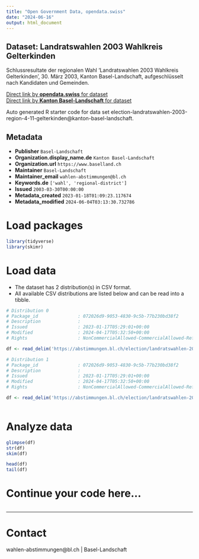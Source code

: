 ```yaml
---
title: "Open Government Data, opendata.swiss"
date: "2024-06-16"
output: html_document
---
```


## Dataset: Landratswahlen 2003 Wahlkreis Gelterkinden

Schlussresultate der regionalen Wahl 'Landratswahlen 2003 Wahlkreis Gelterkinden', 30. März 2003, Kanton Basel-Landschaft, aufgeschlüsselt nach Kandidaten und Gemeinden.

[Direct link by **opendata.swiss** for dataset](https://opendata.swiss/de/dataset/landratswahlen-2003-wahlkreis-gelterkinden)<br>
[Direct link by **Kanton Basel-Landschaft** for dataset](https://abstimmungen.bl.ch/election/landratswahlen-2003-region-4-11-gelterkinden/data)

Auto generated R starter code for data set election-landratswahlen-2003-region-4-11-gelterkinden@kanton-basel-landschaft.

## Metadata

- **Publisher** `Basel-Landschaft`
- **Organization.display_name.de** `Kanton Basel-Landschaft`
- **Organization.url** `https://www.baselland.ch`
- **Maintainer** `Basel-Landschaft`
- **Maintainer_email** `wahlen-abstimmungen@bl.ch`
- **Keywords.de** `['wahl', 'regional-district']`
- **Issued** `2003-03-30T00:00:00`
- **Metadata_created** `2023-01-18T01:09:23.117674`
- **Metadata_modified** `2024-06-04T03:13:30.732786`


# Load packages

```r

library(tidyverse)
library(skimr)

```

# Load data

-   The dataset has 2 distribution(s) in CSV format.
-   All available CSV distributions are listed below and can be read into a tibble.

```r

# Distribution 0
# Package_id               : 072026d9-9053-4830-9c5b-77b230bd38f2
# Description              : 
# Issued                   : 2023-01-17T05:29:01+00:00
# Modified                 : 2024-04-17T05:32:50+00:00
# Rights                   : NonCommercialAllowed-CommercialAllowed-ReferenceRequired

df <- read_delim('https://abstimmungen.bl.ch/election/landratswahlen-2003-region-4-11-gelterkinden/data-csv')

# Distribution 1
# Package_id               : 072026d9-9053-4830-9c5b-77b230bd38f2
# Description              : 
# Issued                   : 2023-01-17T05:29:01+00:00
# Modified                 : 2024-04-17T05:32:50+00:00
# Rights                   : NonCommercialAllowed-CommercialAllowed-ReferenceRequired

df <- read_delim('https://abstimmungen.bl.ch/election/landratswahlen-2003-region-4-11-gelterkinden/data-parties-csv')



```

# Analyze data

```r

glimpse(df)
str(df)
skim(df)

head(df)
tail(df)

```

# Continue your code here...

```r

```

------------------------------------------------------------------------

# Contact

wahlen-abstimmungen@bl.ch | Basel-Landschaft
